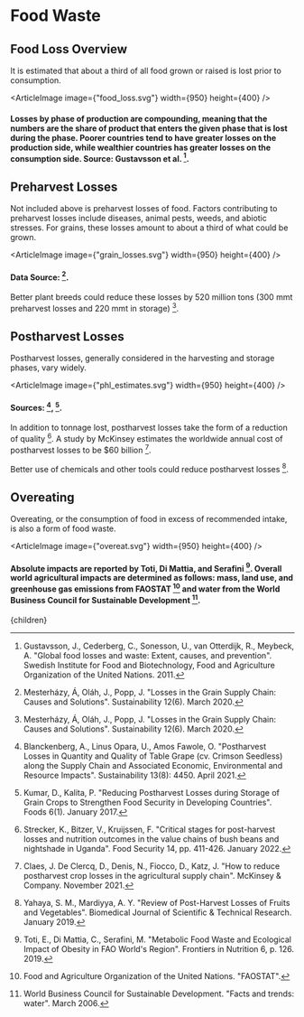 


# Food Waste

## Food Loss Overview
It is estimated that about a third of all food grown or raised is lost prior to consumption.

<ArticleImage image={"food_loss.svg"} width={950} height={400} />
#### Losses by phase of production are compounding, meaning that the numbers are the share of product that enters the given phase that is lost during the phase. Poorer countries tend to have greater losses on the production side, while wealthier countries has greater losses on the consumption side. Source: Gustavsson et al. [^4].

<FoodOutletsShouldMakeNearExpiredFoodAvailableSolution />

## Preharvest Losses
Not included above is preharvest losses of food. Factors contributing to preharvest losses include diseases, animal pests, weeds, and abiotic stresses. For grains, these losses amount to about a third of what could be grown.

<ArticleImage image={"grain_losses.svg"} width={950} height={400} />
#### Data Source: [^6].

Better plant breeds could reduce these losses by 520 million tons (300 mmt preharvest losses and 220 mmt in storage) [^6].

<PlantBreedingSolution />

## Postharvest Losses
Postharvest losses, generally considered in the harvesting and storage phases, vary widely.

<ArticleImage image={"phl_estimates.svg"} width={950} height={400} />
#### Sources: [^1], [^5].

In addition to tonnage lost, postharvest losses take the form of a reduction of quality [^7]. A study by McKinsey estimates the worldwide annual cost of postharvest losses to be $60 billion [^2].

Better use of chemicals and other tools could reduce postharvest losses [^12].

<BetterStorageSilosSolution />

## Overeating
Overeating, or the consumption of food in excess of recommended intake, is also a form of food waste.

<ArticleImage image={"overeat.svg"} width={950} height={400} />
#### Absolute impacts are reported by Toti, Di Mattia, and Serafini [^9]. Overall world agricultural impacts are determined as follows: mass, land use, and greenhouse gas emissions from FAOSTAT [^3] and water from the World Business Council for Sustainable Development [^10].

<RestrictRestaurantMealSizeSolution />

[^1]: Blanckenberg, A., Linus Opara, U., Amos Fawole, O. "Postharvest Losses in Quantity and Quality of Table Grape (cv. Crimson Seedless) along the Supply Chain and Associated Economic, Environmental and Resource Impacts". Sustainability 13(8): 4450. April 2021.

[^2]: Claes, J. De Clercq, D., Denis, N., Fiocco, D., Katz, J. "How to reduce postharvest crop losses in the agricultural supply chain". McKinsey & Company. November 2021.

[^3]: Food and Agriculture Organization of the United Nations. "FAOSTAT".

[^4]: Gustavsson, J., Cederberg, C., Sonesson, U., van Otterdijk, R., Meybeck, A. "Global food losses and waste: Extent, causes, and prevention". Swedish Institute for Food and Biotechnology, Food and Agriculture Organization of the United Nations. 2011.

[^5]: Kumar, D., Kalita, P. "Reducing Postharvest Losses during Storage of Grain Crops to Strengthen Food Security in Developing Countries". Foods 6(1). January 2017.

[^6]: Mesterházy, Á, Oláh, J., Popp, J. "Losses in the Grain Supply Chain: Causes and Solutions". Sustainability 12(6). March 2020.

[^7]: Strecker, K., Bitzer, V., Kruijssen, F. "Critical stages for post-harvest losses and nutrition outcomes in the value chains of bush beans and nightshade in Uganda". Food Security 14, pp. 411-426. January 2022.

[^8]: Sugri, I., Abubakari, M., Owusu, R. K., Bidzakin, J. K. "Postharvest losses and mitigating technologies: evidence from Upper East Region of Ghana". Sustainable Futures 3: 100048. 2021.

[^9]: Toti, E., Di Mattia, C., Serafini, M. "Metabolic Food Waste and Ecological Impact of Obesity in FAO World's Region". Frontiers in Nutrition 6, p. 126. 2019.

[^10]: World Business Council for Sustainable Development. "Facts and trends: water". March 2006.

[^11]: World Food Programme. "Post-Harvest Loss Reduction". Accessed October 8, 2022.

[^12]: Yahaya, S. M., Mardiyya, A. Y. "Review of Post-Harvest Losses of Fruits and Vegetables". Biomedical Journal of Scientific & Technical Research. January 2019.

  <Article 
    focusAreaUrl={focusAreaUrl} 
    hierarchy={hierarchy} 
    site={site}
  >
    {children}
  </Article>